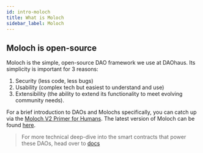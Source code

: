 ```yaml
---
id: intro-moloch
title: What is Moloch
sidebar_label: Moloch
---
```


## Moloch is open-source

Moloch is the simple, open-source DAO framework we use at DAOhaus. Its simplicity is important for 3 reasons:

1. Security (less code, less bugs)
2. Usability (complex tech but easiest to understand and use)
3. Extensibility (the ability to extend its functionality to meet evolving community needs).

For a brief introduction to DAOs and Molochs specifically, you can catch up via the [Moloch V2 Primer for Humans](https://medium.com/raid-guild/moloch-evolved-v2-primer-25c9cdeab455).  The latest version of Moloch can be found [here](https://github.com/HausDAO/Molochv2.1). 

> For more technical deep-dive into the smart contracts that power these DAOs, head over to [docs](/docs/devs)
